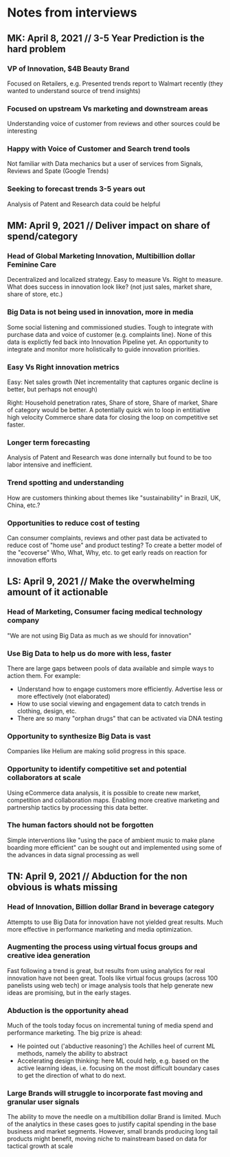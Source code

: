 # Notes from interviews

## MK: April 8, 2021 // 3-5 Year Prediction is the hard problem

### VP of Innovation, $4B Beauty Brand
Focused on Retailers, e.g. Presented trends report to Walmart recently (they wanted to understand source of trend insights)

### Focused on upstream Vs marketing and downstream areas
Understanding voice of customer from reviews and other sources could be interesting

### Happy with Voice of Customer and Search trend tools
Not familiar with Data mechanics but a user of services from Signals, Reviews and Spate (Google Trends)

### Seeking to forecast trends 3-5 years out
Analysis of Patent and Research data could be helpful


## MM: April 9, 2021 // Deliver impact on share of spend/category

### Head of Global Marketing Innovation, Multibillion dollar Feminine Care
Decentralized and localized strategy. Easy to measure Vs. Right to measure.
What does success in innovation look like? (not just sales, market share, share of store, etc.)

### Big Data is not being used in innovation, more in media
Some social listening and commissioned studies. Tough to integrate with purchase data and voice of customer
(e.g. complaints line). None of this data is explictly fed back into Innovation Pipeline yet. An opportunity
to integrate and monitor more holistically to guide innovation priorities.

### Easy Vs Right innovation metrics
Easy: Net sales growth (Net incrementality that captures organic decline is better, but perhaps not enough)

Right: Household penetration rates, Share of store, Share of market, Share of category would be better.
A potentially quick win to loop in entitiative high velocity Commerce share data for closing the loop on competitive set faster.

### Longer term forecasting
Analysis of Patent and Research was done internally but found to be too labor intensive and inefficient.

### Trend spotting and understanding
How are customers thinking about themes like "sustainability" in Brazil, UK, China, etc.?

### Opportunities to reduce cost of testing
Can consumer complaints, reviews and other past data be activated to reduce cost of "home use" and product testing?
To create a better model of the "ecoverse" Who, What, Why, etc. to get early reads on reaction for innovation efforts

## LS: April 9, 2021 // Make the overwhelming amount of it actionable

### Head of Marketing, Consumer facing medical technology company
"We are not using Big Data as much as we should for innovation"

### Use Big Data to help us do more with less, faster
There are large gaps between pools of data available and simple ways to action them. For example:
- Understand how to engage customers more efficiently. Advertise less or more effectively (not elaborated)
- How to use social viewing and engagement data to catch trends in clothing, design, etc.
- There are so many "orphan drugs" that can be activated via DNA testing

### Opportunity to synthesize Big Data is vast
Companies like Helium are making solid progress in this space.

### Opportunity to identify competitive set and potential collaborators at scale
Using eCommerce data analysis, it is possible to create new market, competition and collaboration maps.
Enabling more creative marketing and partnership tactics by processing this data better.

### The human factors should not be forgotten
Simple interventions like "using the pace of ambient music to make plane boarding more efficient" 
can be sought out and implemented using some of the advances in data signal processing as well

## TN: April 9, 2021 // Abduction for the non obvious is whats missing

### Head of Innovation, Billion dollar Brand in beverage category
Attempts to use Big Data for innovation have not yielded great results. Much more effective in 
performance marketing and media optimization.

### Augmenting the process using virtual focus groups and creative idea generation
Fast following a trend is great, but results from using analytics for real innovation have not been great. Tools like virtual focus groups (across 100 panelists using web tech)
or image analysis tools that help generate new ideas are promising, but in the early stages.

### Abduction is the opportunity ahead
Much of the tools today focus on incremental tuning of media spend and performance marketing. The big prize is ahead:
- He pointed out ('abductive reasoning') the Achilles heel of current ML methods, namely the ability to abstract
- Accelerating design thinking:  here ML could help, e.g. based on the active learning ideas, i.e. focusing on the most difficult boundary cases to get the direction of what to do next. 

### Large Brands will struggle to incorporate fast moving and granular user signals
The ability to move the needle on a multibillion dollar Brand is limited. Much of the analytics
in these cases goes to justify capital spending in the base business and market segments.
However, small brands producing long tail products might benefit, moving niche to mainstream based on data for tactical growth at scale
